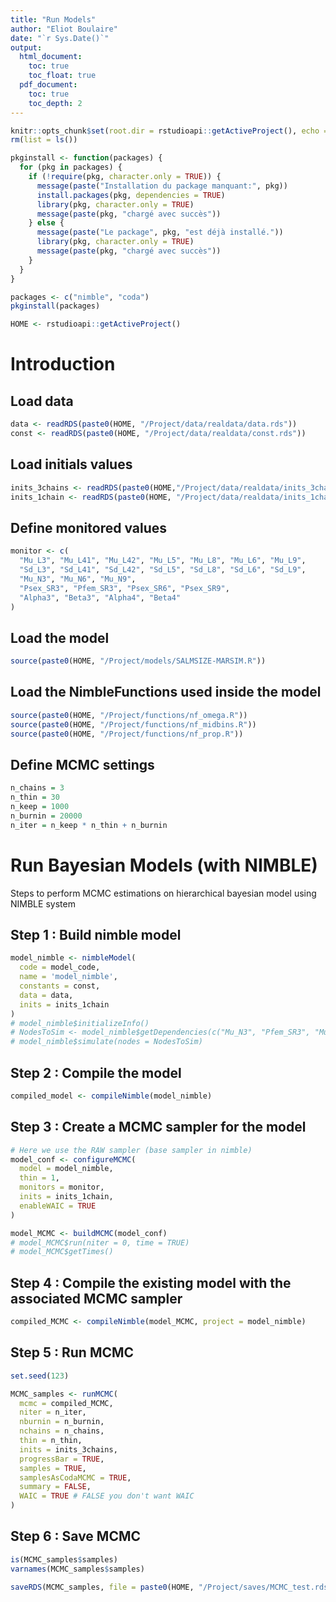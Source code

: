 ```yaml
---
title: "Run Models"
author: "Eliot Boulaire"
date: "`r Sys.Date()`"
output:
  html_document:
    toc: true
    toc_float: true 
  pdf_document:
    toc: true
    toc_depth: 2
---
```


```r
knitr::opts_chunk$set(root.dir = rstudioapi::getActiveProject(), echo = TRUE)
rm(list = ls())

pkginstall <- function(packages) {
  for (pkg in packages) {
    if (!require(pkg, character.only = TRUE)) {
      message(paste("Installation du package manquant:", pkg))
      install.packages(pkg, dependencies = TRUE)
      library(pkg, character.only = TRUE)
      message(paste(pkg, "chargé avec succès"))
    } else {
      message(paste("Le package", pkg, "est déjà installé."))
      library(pkg, character.only = TRUE)
      message(paste(pkg, "chargé avec succès"))
    }
  }
}

packages <- c("nimble", "coda")
pkginstall(packages)

HOME <- rstudioapi::getActiveProject()
```

# Introduction

## Load data

```r
data <- readRDS(paste0(HOME, "/Project/data/realdata/data.rds"))
const <- readRDS(paste0(HOME, "/Project/data/realdata/const.rds"))
```

## Load initials values

```r
inits_3chains <- readRDS(paste0(HOME,"/Project/data/realdata/inits_3chains.rds"))
inits_1chain <- readRDS(paste0(HOME, "/Project/data/realdata/inits_1chain.rds"))
```

## Define monitored values

```r
monitor <- c(
  "Mu_L3", "Mu_L41", "Mu_L42", "Mu_L5", "Mu_L8", "Mu_L6", "Mu_L9",
  "Sd_L3", "Sd_L41", "Sd_L42", "Sd_L5", "Sd_L8", "Sd_L6", "Sd_L9",
  "Mu_N3", "Mu_N6", "Mu_N9",
  "Psex_SR3", "Pfem_SR3", "Psex_SR6", "Psex_SR9", 
  "Alpha3", "Beta3", "Alpha4", "Beta4"
)
```

## Load the model

```r
source(paste0(HOME, "/Project/models/SALMSIZE-MARSIM.R"))
```

## Load the NimbleFunctions used inside the model

```r
source(paste0(HOME, "/Project/functions/nf_omega.R"))
source(paste0(HOME, "/Project/functions/nf_midbins.R"))
source(paste0(HOME, "/Project/functions/nf_prop.R"))
```

## Define MCMC settings

```r
n_chains = 3
n_thin = 30
n_keep = 1000
n_burnin = 20000
n_iter = n_keep * n_thin + n_burnin
```

# Run Bayesian Models (with NIMBLE)

Steps to perform MCMC estimations on hierarchical bayesian model using NIMBLE system

## Step 1 : Build nimble model

```r
model_nimble <- nimbleModel(
  code = model_code,
  name = 'model_nimble',
  constants = const,
  data = data,
  inits = inits_1chain
)
# model_nimble$initializeInfo()
# NodesToSim <- model_nimble$getDependencies(c("Mu_N3", "Pfem_SR3", "Mu_L3", "Sd_L3", "Mu_L42", "Sd_L42", "Mu_L6", "Sd_L6", "Mu_L9", "Sd_L9", "Alpha3", "Beta3", "Alpha4", "Beta4"), self = F, downstream = T)
# model_nimble$simulate(nodes = NodesToSim)
```

## Step 2 : Compile the model

```r
compiled_model <- compileNimble(model_nimble)
```

## Step 3 : Create a MCMC sampler for the model

```r
# Here we use the RAW sampler (base sampler in nimble)
model_conf <- configureMCMC(
  model = model_nimble,
  thin = 1,
  monitors = monitor,
  inits = inits_1chain,
  enableWAIC = TRUE
)

model_MCMC <- buildMCMC(model_conf)
# model_MCMC$run(niter = 0, time = TRUE)
# model_MCMC$getTimes()
```

## Step 4 : Compile the existing model with the associated MCMC sampler

```r
compiled_MCMC <- compileNimble(model_MCMC, project = model_nimble)
```

## Step 5 : Run MCMC

```r
set.seed(123)

MCMC_samples <- runMCMC(
  mcmc = compiled_MCMC,
  niter = n_iter,
  nburnin = n_burnin,
  nchains = n_chains,
  thin = n_thin,
  inits = inits_3chains,
  progressBar = TRUE,
  samples = TRUE,
  samplesAsCodaMCMC = TRUE,
  summary = FALSE,
  WAIC = TRUE # FALSE you don't want WAIC
)
```

## Step 6 : Save MCMC

```r
is(MCMC_samples$samples)
varnames(MCMC_samples$samples)

saveRDS(MCMC_samples, file = paste0(HOME, "/Project/saves/MCMC_test.rds")) # Change the name of the file as you want
```
